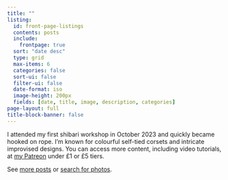```yaml
---
title: ""
listing:
  id: front-page-listings
  contents: posts
  include: 
    frontpage: true
  sort: "date desc"
  type: grid
  max-items: 6
  categories: false
  sort-ui: false
  filter-ui: false
  date-format: iso
  image-height: 200px
  fields: [date, title, image, description, categories]
page-layout: full
title-block-banner: false
---
```


I attended my first shibari workshop in October 2023 and quickly became hooked on rope. I'm known for colourful self-tied corsets and intricate improvised designs. You can access more content, including video tutorials, at [my Patreon](https://patreon.com/setonix) under £1 or £5 tiers.

::: {#front-page-listings}
:::

See [more posts](posts/) or [search for photos](photos/).
